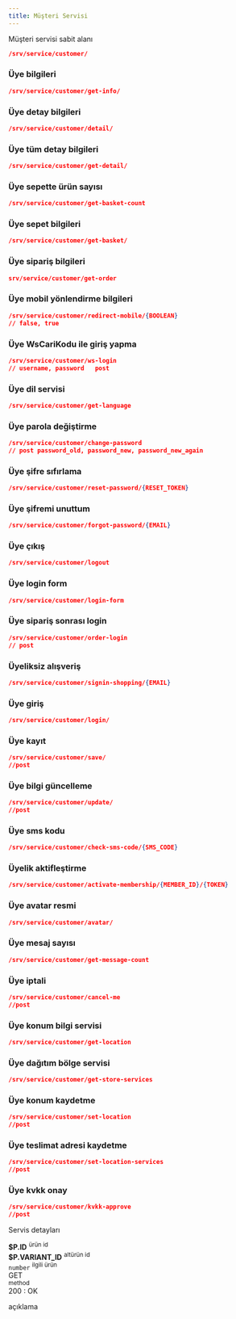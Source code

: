 ```yaml
---
title: Müşteri Servisi
---
```

Müşteri servisi sabit alanı
```json
/srv/service/customer/
```



### Üye bilgileri
```json
/srv/service/customer/get-info/

```
### Üye detay bilgileri
```json
/srv/service/customer/detail/

```
### Üye tüm detay bilgileri
```json
/srv/service/customer/get-detail/

```
### Üye sepette ürün sayısı
```json
/srv/service/customer/get-basket-count

```
### Üye sepet bilgileri
```json
/srv/service/customer/get-basket/
```
### Üye sipariş bilgileri
```json
srv/service/customer/get-order
```
### Üye mobil yönlendirme bilgileri
```json
/srv/service/customer/redirect-mobile/{BOOLEAN}
// false, true
```
### Üye WsCariKodu ile giriş yapma
```json
/srv/service/customer/ws-login
// username, password   post

```
### Üye dil servisi
```json
/srv/service/customer/get-language


```
### Üye parola değiştirme
```json
/srv/service/customer/change-password
// post password_old, password_new, password_new_again


```
### Üye şifre sıfırlama
```json
/srv/service/customer/reset-password/{RESET_TOKEN}

```
### Üye şifremi unuttum
```json
/srv/service/customer/forgot-password/{EMAIL}

```

### Üye çıkış
```json
/srv/service/customer/logout

```
### Üye login form
```json
/srv/service/customer/login-form

```
### Üye sipariş sonrası login 
```json
/srv/service/customer/order-login
// post

```
### Üyeliksiz alışveriş
```json
/srv/service/customer/signin-shopping/{EMAIL}


```
### Üye giriş
```json
/srv/service/customer/login/


```
### Üye kayıt
```json
/srv/service/customer/save/
//post 


```
### Üye bilgi güncelleme
```json
/srv/service/customer/update/
//post 


```
### Üye sms kodu
```json
/srv/service/customer/check-sms-code/{SMS_CODE}


```
### Üyelik aktifleştirme
```json
/srv/service/customer/activate-membership/{MEMBER_ID}/{TOKEN}


```
### Üye avatar resmi
```json
/srv/service/customer/avatar/


```
### Üye mesaj sayısı
```json
/srv/service/customer/get-message-count


```
### Üye iptali
```json
/srv/service/customer/cancel-me
//post
```
### Üye konum bilgi servisi
```json
/srv/service/customer/get-location
```
### Üye dağıtım bölge servisi
```json
/srv/service/customer/get-store-services
```
### Üye konum kaydetme
```json
/srv/service/customer/set-location
//post
```
### Üye teslimat adresi  kaydetme
```json
/srv/service/customer/set-location-services
//post
```

### Üye kvkk onay
```json
/srv/service/customer/kvkk-approve
//post
```





<!-- /srv/service/customer/delete-cart/ -->


Servis detayları

<div class="row border rounded m-0">
    <div class="col-3 p-2">
        <strong class="text-primary">$P.ID</strong>
        <sup class="d-block text-gray">ürün id</sup>
    </div>
    <div class="col-3 p-2">
        <strong class="text-primary">$P.VARIANT_ID</strong>
        <sup class="d-block text-gray">altürün id</sup>
    </div>
    <div class="col-4 p-2">
        <code>number</code>
        <sup class="d-block text-gray">ilgili ürün</sup>
    </div>
    <div class="col-5 p-2">
        <div class="badge-rounded-pill">
            GET
        </div>
        <sup class="d-block text-gray">method</sup>
    </div>
</div>
<div class="p-2">
    <div class="response-200"></div><span>200 : OK</span>
    <p class="d-block text-gray pl-1">
        açıklama
    </p>
</div>
